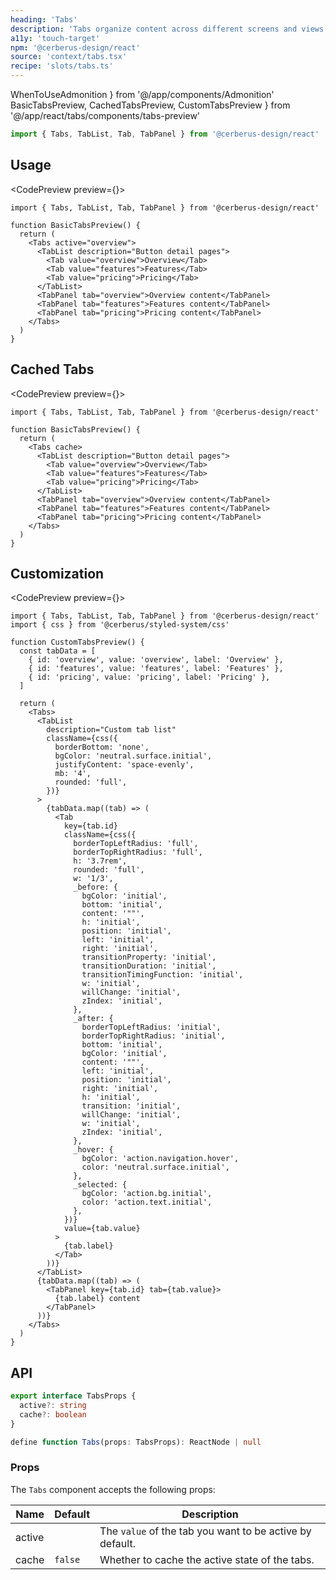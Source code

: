 ```yaml
---
heading: 'Tabs'
description: 'Tabs organize content across different screens and views'
a11y: 'touch-target'
npm: '@cerberus-design/react'
source: 'context/tabs.tsx'
recipe: 'slots/tabs.ts'
---
```


  WhenToUseAdmonition
} from '@/app/components/Admonition'
  BasicTabsPreview,
  CachedTabsPreview,
  CustomTabsPreview
} from '@/app/react/tabs/components/tabs-preview'

```ts
import { Tabs, TabList, Tab, TabPanel } from '@cerberus-design/react'
```

<WhenToUseAdmonition description="When you need to display content heavy sections within a single page." />

## Usage

<CodePreview preview={<BasicTabsPreview />}>
```tsx title="tabs.tsx"
import { Tabs, TabList, Tab, TabPanel } from '@cerberus-design/react'

function BasicTabsPreview() {
  return (
    <Tabs active="overview">
      <TabList description="Button detail pages">
        <Tab value="overview">Overview</Tab>
        <Tab value="features">Features</Tab>
        <Tab value="pricing">Pricing</Tab>
      </TabList>
      <TabPanel tab="overview">Overview content</TabPanel>
      <TabPanel tab="features">Features content</TabPanel>
      <TabPanel tab="pricing">Pricing content</TabPanel>
    </Tabs>
  )
}
```
</CodePreview>

## Cached Tabs

<CodePreview preview={<CachedTabsPreview />}>
```tsx title="tabs.tsx"
import { Tabs, TabList, Tab, TabPanel } from '@cerberus-design/react'

function BasicTabsPreview() {
  return (
    <Tabs cache>
      <TabList description="Button detail pages">
        <Tab value="overview">Overview</Tab>
        <Tab value="features">Features</Tab>
        <Tab value="pricing">Pricing</Tab>
      </TabList>
      <TabPanel tab="overview">Overview content</TabPanel>
      <TabPanel tab="features">Features content</TabPanel>
      <TabPanel tab="pricing">Pricing content</TabPanel>
    </Tabs>
  )
}
```
</CodePreview>

## Customization

<CodePreview preview={<CustomTabsPreview />}>
```tsx title="tabs.tsx"
import { Tabs, TabList, Tab, TabPanel } from '@cerberus-design/react'
import { css } from '@cerberus/styled-system/css'

function CustomTabsPreview() {
  const tabData = [
    { id: 'overview', value: 'overview', label: 'Overview' },
    { id: 'features', value: 'features', label: 'Features' },
    { id: 'pricing', value: 'pricing', label: 'Pricing' },
  ]

  return (
    <Tabs>
      <TabList
        description="Custom tab list"
        className={css({
          borderBottom: 'none',
          bgColor: 'neutral.surface.initial',
          justifyContent: 'space-evenly',
          mb: '4',
          rounded: 'full',
        })}
      >
        {tabData.map((tab) => (
          <Tab
            key={tab.id}
            className={css({
              borderTopLeftRadius: 'full',
              borderTopRightRadius: 'full',
              h: '3.7rem',
              rounded: 'full',
              w: '1/3',
              _before: {
                bgColor: 'initial',
                bottom: 'initial',
                content: '""',
                h: 'initial',
                position: 'initial',
                left: 'initial',
                right: 'initial',
                transitionProperty: 'initial',
                transitionDuration: 'initial',
                transitionTimingFunction: 'initial',
                w: 'initial',
                willChange: 'initial',
                zIndex: 'initial',
              },
              _after: {
                borderTopLeftRadius: 'initial',
                borderTopRightRadius: 'initial',
                bottom: 'initial',
                bgColor: 'initial',
                content: '""',
                left: 'initial',
                position: 'initial',
                right: 'initial',
                h: 'initial',
                transition: 'initial',
                willChange: 'initial',
                w: 'initial',
                zIndex: 'initial',
              },
              _hover: {
                bgColor: 'action.navigation.hover',
                color: 'neutral.surface.initial',
              },
              _selected: {
                bgColor: 'action.bg.initial',
                color: 'action.text.initial',
              },
            })}
            value={tab.value}
          >
            {tab.label}
          </Tab>
        ))}
      </TabList>
      {tabData.map((tab) => (
        <TabPanel key={tab.id} tab={tab.value}>
          {tab.label} content
        </TabPanel>
      ))}
    </Tabs>
  )
}
```
</CodePreview>

## API

```ts showLineNumbers=false
export interface TabsProps {
  active?: string
  cache?: boolean
}

define function Tabs(props: TabsProps): ReactNode | null
````

### Props

The `Tabs` component accepts the following props:

| Name     | Default | Description                                                   |
| -------- | ------- | ------------------------------------------------------------- |
| active     |    | The `value` of the tab you want to be active by default. |
| cache | `false`    | Whether to cache the active state of the tabs.    |
